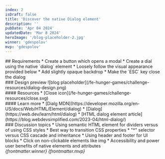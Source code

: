 ```yaml
---
index: 2
isDraft: false
title: 'Discover the native Dialog element'
description: ''
pubDate: 'Apr 04 2024'
updatedDate: 'Mar 8 2024'
heroImage: '/blog-placeholder-2.jpg'
winner: 'gdespolov'
mvp: 'gdespolov'
---
```


<Section>
  ## Requirements
  * Create a button which opens a modal
  * Create a dial using the native `dialog` element
  * Loosely follow the visual appearance provided below
  * Add slightly opaque backdrop
  * <Special /> Make the `ESC` key close the dialog
</Section>

<Section>
  ### Design preview
  ![blog placeholder](/fe-hunger-games/challenge-resources/dialog-design.png)
</Section>

<Section>
  #### Resources
  * [Close icon](/fe-hunger-games/challenge-resources/close.svg)
</Section>

<Section>
  #### Learn more
  * [Dialg MDN](https://developer.mozilla.org/en-US/docs/Web/HTML/Element/dialog)
  * [Dialog](https://web.dev/learn/html/dialog)
  * [HTML dialog element article](https://blog.webdevsimplified.com/2023-04/html-dialog/)
</Section>

<Section>
  ### Discussion topics
  * Using semantic HTML element for dividers versus of using CSS styles
  * Best way to transition CSS properties
  * "*" selector versus CSS cascade and inheritance
  * Using header and footer for UI blocks
  * Click on non-clickable elements like img
  * Accessibility and power user benefits of native elements and attributes
</Section>

<Winner>
  <em>{frontmatter.winner}</em>
</Winner>

<MVP>
  <em>{frontmatter.mvp}</em>
</MVP>
